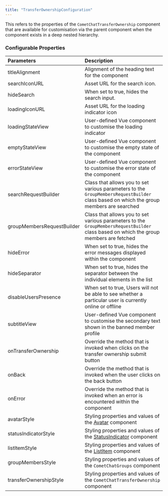 ```yaml
---
title: "TransferOwnershipConfiguration"
---
```


This refers to the properties of the `CometChatTransferOwnership` component that are available for customisation via the parent component when the component exists in a deep nested hierarchy.

### Configurable Properties

| Parameters                 | Description                                                                                                                             |
| :-------------------------- | :--------------------------------------------------------------------------------------------------------------------------------------- |
| titleAlignment             | Alignment of the heading text for the component                                                                                         |
| searchIconURL              | Asset URL for the search icon.                                                                                                          |
| hideSearch                 | When set to true, hides the search input.                                                                                               |
| loadingIconURL             | Asset URL for the loading indicator icon                                                                                                |
| loadingStateView           | User-defined Vue component to customise the loading indicator                                                                           |
| emptyStateView             | User-defined Vue component to customise the empty state of the component                                                                |
| errorStateView             | User-defined Vue component to customise the error state of the component                                                                |
| searchRequestBuilder       | Class that allows you to set various parameters to the `GroupMembersRequestBuilder` class based on which the group members are searched |
| groupMembersRequestBuilder | Class that allows you to set various parameters to the `GroupMembersRequestBuilder` class based on which the group members are fetched  |
| hideError                  | When set to true, hides the error messages displayed within the component                                                               |
| hideSeparator              | When set to true, hides the separator between the individual elements in the list                                                       |
| disableUsersPresence       | When set to true, Users will not be able to see whether a particular user is currently online or offline                                |
| subtitleView               | User-defined Vue component to customise the secondary text shown in the banned member profile                                           |
| onTransferOwnership        | Override the method that is invoked when clicks on the transfer ownership submit button                                                 |
| onBack                     | Override the method that is invoked when the user clicks on the back button                                                             |
| onError                    | Override the method that is invoked when an error is encountered within the component                                                   |
| avatarStyle                | Styling properties and values of the [Avatar](/web-elements/avatar) component                                                      |
| statusIndicatorStyle       | Styling properties and values of the [StatusIndicator](/web-elements/status-indicator) component                                   |
| listItemStyle              | Styling properties and values of the [ListItem](/web-elements/list-item) component                                                 |
| groupMembersStyle          | Styling properties and values of the `CometChatGroups` component                                                                        |
| transferOwnershipStyle     | Styling properties and values of the `CometChatTransferOwnership` component                                                             |
